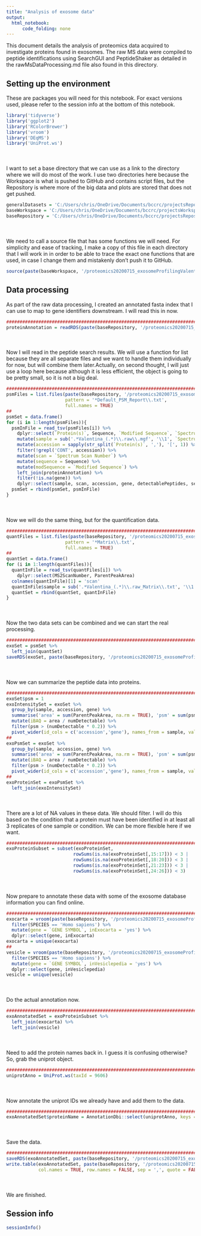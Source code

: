```yaml
---
title: "Analysis of exosome data"
output:
  html_notebook:
      code_folding: none
---
```


This document details the analysis of proteomics data acquired to investigate proteins found in exosomes. The raw MS data were compiled to peptide identifications using SearchGUI and PeptideShaker as detailed in the rawMsDataProcessing.md file also found in this directory.

## Setting up the environment

These are packages you will need for this notebook. For exact versions used, please refer to the session info at the bottom of this notebook.

```r
library('tidyverse')
library('ggplot2')
library('RColorBrewer')
library('vroom')
library('DEqMS')
library('UniProt.ws')
```

<div style="margin-bottom:50px;"></div>

I want to set a base directory that we can use as a link to the directory where we will do most of the work. I use two directories here because the Workspace is what is pushed to GitHub and contains script files, but the Repository is where more of the big data and plots are stored that does not get pushed.

```r
generalDatasets = 'C:/Users/chris/OneDrive/Documents/bccrc/projectsRepository/generalDatasets'
baseWorkspace = 'C:/Users/chris/OneDrive/Documents/bccrc/projectsWorkspace/sorensenLab/relatedToOthers'
baseRepository = 'C:/Users/chris/OneDrive/Documents/bccrc/projectsRepository/sorensenLab/relatedToOthers'
```

<div style="margin-bottom:50px;"></div>

We need to call a source file that has some functions we will need. For simplicity and ease of tracking, I make a copy of this file in each directory that I will work in in order to be able to trace the exact one functions that are used, in case I change them and mistakenly don't push it to GitHub.

```r
source(paste(baseWorkspace, '/proteomics20200715_exosomeProfilingValentina/userDefinedFunctions.R', sep = ''))
```

## Data processing

As part of the raw data processing, I created an annotated fasta index that I can use to map to gene identifiers downstream. I will read this in now.

```r
##########################################################################################
proteinAnnotation = readRDS(paste(baseRepository, '/proteomics20200715_exosomeProfilingValentina/uniprotHumanJul2020.fasta.annotated.rds', sep = ''))
```

<div style="margin-bottom:50px;"></div>

Now I will read in the peptide search results. We will use a function for list because they are all separate files and we want to handle them individually for now, but will combine them later.Actually, on second thought, I will just use a loop here because although it is less efficient, the object is going to be pretty small, so it is not a big deal.

```r
##########################################################################################
psmFiles = list.files(paste(baseRepository, '/proteomics20200715_exosomeProfilingValentina/', sep = ''),
                      pattern = '*Default_PSM_Report\\.txt',
                      full.names = TRUE)
##
psmSet = data.frame()
for (i in 1:length(psmFiles)){
  psmInFile = read_tsv(psmFiles[i]) %>%
    dplyr::select(`Protein(s)`, Sequence, `Modified Sequence`, `Spectrum File`, `Spectrum Scan Number`) %>%
    mutate(sample = sub('.*Valentina_(.*)\\.raw\\.mgf', '\\1', `Spectrum File`)) %>%
    mutate(accession = sapply(str_split(`Protein(s)`, ','), '[', 1)) %>%
    filter(!grepl('CONT', accession)) %>%
    mutate(scan = `Spectrum Scan Number`) %>%
    mutate(sequence = Sequence) %>%
    mutate(modSequence = `Modified Sequence`) %>%
    left_join(proteinAnnotation) %>%
    filter(!is.na(gene)) %>%
    dplyr::select(sample, scan, accession, gene, detectablePeptides, sequence, modSequence)
  psmSet = rbind(psmSet, psmInFile)
}
```

<div style="margin-bottom:50px;"></div>

Now we will do the same thing, but for the quantification data.

```r
##########################################################################################
quantFiles = list.files(paste(baseRepository, '/proteomics20200715_exosomeProfilingValentina/quantFiles/', sep = ''),
                      pattern = '*Matrix\\.txt',
                      full.names = TRUE)
##
quantSet = data.frame()
for (i in 1:length(quantFiles)){
  quantInFile = read_tsv(quantFiles[i]) %>%
    dplyr::select(MS2ScanNumber, ParentPeakArea)
  colnames(quantInFile)[1] = 'scan'
  quantInFile$sample = sub('.*Valentina_(.*)\\.raw_Matrix\\.txt', '\\1', quantFiles[i])
  quantSet = rbind(quantSet, quantInFile)
} 
```

<div style="margin-bottom:50px;"></div>

Now the two data sets can be combined and we can start the real processing.

```r
##########################################################################################
exoSet = psmSet %>%
  left_join(quantSet)
saveRDS(exoSet, paste(baseRepository, '/proteomics20200715_exosomeProfilingValentina/dataset_exosomePeptidesAllSamples.rds', sep = ''))
```

<div style="margin-bottom:50px;"></div>

Now we can summarize the peptide data into proteins. 

```r
##########################################################################################
exoSet$psm = 1
exoIntensitySet = exoSet %>%
  group_by(sample, accession, gene) %>%
  summarise('area' = sum(ParentPeakArea, na.rm = TRUE), 'psm' = sum(psm, na.rm = TRUE), 'numDetectable' = mean(detectablePeptides, na.rm = TRUE)) %>%
  mutate(iBAQ = area / numDetectable) %>%
  filter(psm > (numDetectable * 0.2)) %>%
  pivot_wider(id_cols = c('accession','gene'), names_from = sample, values_from = iBAQ, names_prefix = 'ibaq_')
##
exoPsmSet = exoSet %>%
  group_by(sample, accession, gene) %>%
  summarise('area' = sum(ParentPeakArea, na.rm = TRUE), 'psm' = sum(psm, na.rm = TRUE), 'numDetectable' = mean(detectablePeptides, na.rm = TRUE)) %>%
  mutate(iBAQ = area / numDetectable) %>%
  filter(psm > (numDetectable * 0.2)) %>%
  pivot_wider(id_cols = c('accession','gene'), names_from = sample, values_from = psm, names_prefix = 'psm_')
##
exoProteinSet = exoPsmSet %>%
  left_join(exoIntensitySet)
```

<div style="margin-bottom:50px;"></div>

There are a lot of NA values in these data. We should filter. I will do this based on the condition that a protein must have been identified in at least all 3 replicates of one sample or condition. We can be more flexible here if we want.

```r
##########################################################################################
exoProteinSubset = subset(exoProteinSet,
                         rowSums(is.na(exoProteinSet[,15:17])) < 3 |
                         rowSums(is.na(exoProteinSet[,18:20])) < 3 |
                         rowSums(is.na(exoProteinSet[,21:23])) < 3 |
                         rowSums(is.na(exoProteinSet[,24:26])) < 3)
```

<div style="margin-bottom:50px;"></div>

Now prepare to annotate these data with some of the exosome database information you can find online. 

```r
##########################################################################################
exocarta = vroom(paste(baseRepository, '/proteomics20200715_exosomeProfilingValentina/EXOCARTA_PROTEIN_MRNA_DETAILS_5.txt', sep = '')) %>%
  filter(SPECIES == 'Homo sapiens') %>%
  mutate(gene = `GENE SYMBOL`, inExocarta = 'yes') %>%
  dplyr::select(gene, inExocarta)
exocarta = unique(exocarta)
##
vesicle = vroom(paste(baseRepository, '/proteomics20200715_exosomeProfilingValentina/VESICLEPEDIA_PROTEIN_MRNA_DETAILS_4.1.txt', sep = '')) %>%
  filter(SPECIES == 'Homo sapiens') %>%
  mutate(gene = `GENE SYMBOL`, inVesiclepedia = 'yes') %>%
  dplyr::select(gene, inVesiclepedia)
vesicle = unique(vesicle)
```

<div style="margin-bottom:50px;"></div>

Do the actual annotation now.

```r
##########################################################################################
exoAnnotatedSet = exoProteinSubset %>%
  left_join(exocarta) %>%
  left_join(vesicle)
```

<div style="margin-bottom:50px;"></div>

Need to add the protein names back in. I guess it is confusing otherwise? So, grab the uniprot object.

```r
##########################################################################################
uniprotAnno = UniProt.ws(taxId = 9606)
```

<div style="margin-bottom:50px;"></div>

Now annotate the uniprot IDs we already have and add them to the data.

```r
##########################################################################################
exoAnnotatedSet$proteinName = AnnotationDbi::select(uniprotAnno, keys = exoAnnotatedSet$accession, columns = 'PROTEIN-NAMES', keytype = 'UNIPROTKB')
```

<div style="margin-bottom:50px;"></div>

Save the data.

```r
##########################################################################################
saveRDS(exoAnnotatedSet, paste(baseRepository, '/proteomics20200715_exosomeProfilingValentina/dataset_exosomeProteinsAllSamplesUnfiltered.rds', sep = ''))
write.table(exoAnnotatedSet, paste(baseRepository, '/proteomics20200715_exosomeProfilingValentina/dataset_exosomeProteinsAllSamplesUnfiltered.csv', sep = ''),
            col.names = TRUE, row.names = FALSE, sep = ',', quote = FALSE)
```

<div style="margin-bottom:50px;"></div>

We are finished. 

## Session info

```r
sessionInfo()
```